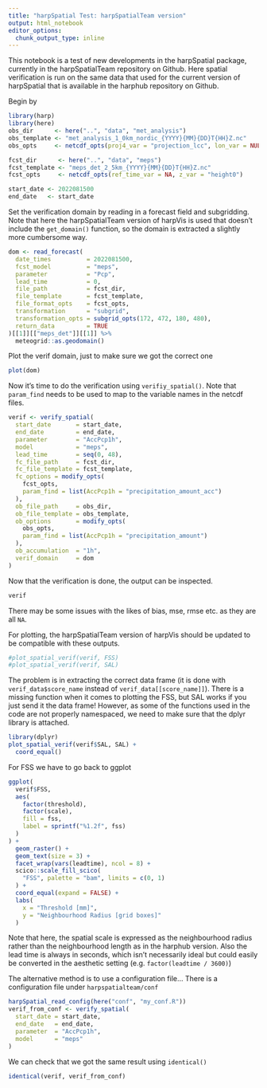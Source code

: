 ```yaml
---
title: "harpSpatial Test: harpSpatialTeam version"
output: html_notebook
editor_options: 
  chunk_output_type: inline
---
```


This notebook is a test of new developments in the harpSpatial package, currently in the harpSpatialTeam repository on Github. Here spatial verification is run on the same data that used for the current version of harpSpatial that is available in the harphub repository on Github. 

Begin by 

```r
library(harp)
library(here)
obs_dir      <- here("..", "data", "met_analysis")
obs_template <- "met_analysis_1_0km_nordic_{YYYY}{MM}{DD}T{HH}Z.nc"
obs_opts     <- netcdf_opts(proj4_var = "projection_lcc", lon_var = NULL, lat_var = NULL)

fcst_dir      <- here("..", "data", "meps")
fcst_template <- "meps_det_2_5km_{YYYY}{MM}{DD}T{HH}Z.nc"
fcst_opts     <- netcdf_opts(ref_time_var = NA, z_var = "height0")

start_date <- 2022081500
end_date   <- start_date
```

Set the verification domain by reading in a forecast field and subgridding. Note that here the harpSpatialTeam version of harpVis is used that doesn't include the `get_domain()` function, so the domain is extracted a slightly more cumbersome way. 
```r
dom <- read_forecast(
  date_times          = 2022081500,
  fcst_model          = "meps", 
  parameter           = "Pcp",
  lead_time           = 0,
  file_path           = fcst_dir,
  file_template       = fcst_template,
  file_format_opts    = fcst_opts,
  transformation      = "subgrid",
  transformation_opts = subgrid_opts(172, 472, 180, 480),
  return_data         = TRUE 
)[[1]][["meps_det"]][[1]] %>% 
  meteogrid::as.geodomain()
```

Plot the verif domain, just to make sure we got the correct one
```r
plot(dom)
```

Now it's time to do the verification using `verifiy_spatial()`. Note that `param_find` needs to be used to map to the variable names in the netcdf files. 
```r
verif <- verify_spatial(
  start_date       = start_date,
  end_date         = end_date, 
  parameter        = "AccPcp1h",
  model            = "meps",
  lead_time        = seq(0, 48),
  fc_file_path     = fcst_dir, 
  fc_file_template = fcst_template,
  fc_options = modify_opts(
    fcst_opts, 
    param_find = list(AccPcp1h = "precipitation_amount_acc")
  ),
  ob_file_path     = obs_dir,
  ob_file_template = obs_template,
  ob_options       = modify_opts(
    obs_opts, 
    param_find = list(AccPcp1h = "precipitation_amount")
  ),
  ob_accumulation  = "1h",
  verif_domain     = dom
)
```

Now that the verification is done, the output can be inspected.
```r
verif
```

There may be some issues with the likes of bias, mse, rmse etc. as they are all `NA`. 

For plotting, the harpSpatialTeam version of harpVis should be updated to be compatible with these outputs.
```r
#plot_spatial_verif(verif, FSS)
#plot_spatial_verif(verif, SAL)
```

The problem is in extracting the correct data frame (it is done with `verif_data$score_name` instead of `verif_data[[score_name]]`). There is a missing function 
when it comes to plotting the FSS, but SAL works if you just send it the data frame! However, as some of the functions used in the code are not properly namespaced, 
we need to make sure that the dplyr library is attached. 

```r
library(dplyr)
plot_spatial_verif(verif$SAL, SAL) +
  coord_equal()
```

For FSS we have to go back to ggplot
```r
ggplot(
  verif$FSS, 
  aes(
    factor(threshold), 
    factor(scale), 
    fill = fss, 
    label = sprintf("%1.2f", fss)
  )
) +
  geom_raster() +
  geom_text(size = 3) +
  facet_wrap(vars(leadtime), ncol = 8) +
  scico::scale_fill_scico(
    "FSS", palette = "bam", limits = c(0, 1)
  ) +
  coord_equal(expand = FALSE) +
  labs(
    x = "Threshold [mm]",
    y = "Neighbourhood Radius [grid boxes]"
  )
```

Note that here, the spatial scale is expressed as the neighbourhood radius rather than the neighbourhood length as in the harphub version. Also the lead time is always in seconds, which isn't necessarily ideal but could easily be converted in the aesthetic setting (e.g. `factor(leadtime / 3600)`)

The alternative method is to use a configuration file... There is a configuration file under `harpspatialteam/conf`
```r
harpSpatial_read_config(here("conf", "my_conf.R"))
verif_from_conf <- verify_spatial(
  start_date = start_date,
  end_date   = end_date,
  parameter  = "AccPcp1h",
  model      = "meps"
)
```

We can check that we got the same result using `identical()`
```r
identical(verif, verif_from_conf)
```
